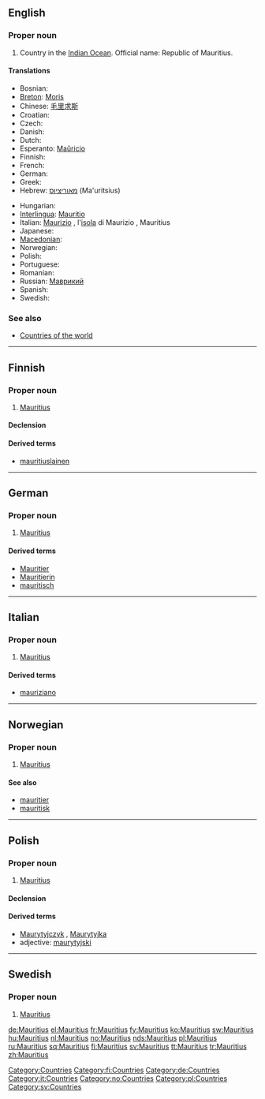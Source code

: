 {{wikipedia}}
==English==

===Proper noun===
{{en-proper noun}}

# Country in the [[Indian Ocean]]. Official name: Republic of Mauritius.

====Translations====
{{trans-top|Republic of Mauritius}}
* Bosnian: {{t-|bs|Mauricijus|m}}
* [[Breton]]: [[Moris]]
* Chinese: [[毛里求斯]]
* Croatian: {{t-|hr|Mauricijus|m}}
* Czech: {{t-|cs|Mauricius|m}}
* Danish: {{t-|da|Mauritius}}
* Dutch: {{t+|nl|Mauritius}}
* Esperanto: [[Maŭricio]]
* Finnish: {{t+|fi|Mauritius}}
* French: {{t+|fr|Maurice}}
* German: {{t+|de|Mauritius}}
* Greek: {{t+|el|Μαυρίκιος|m|tr=Mauríkios|sc=Grek}}
* Hebrew: [[מאוריציוס]] (Ma'uritsius)
{{trans-mid}}
* Hungarian: {{t+|hu|Mauritius}}
* [[Interlingua]]: [[Mauritio]]
* Italian: [[Maurizio]] {{f}}, l'[[isola]] di Maurizio {{f}}, Mauritius
* Japanese: {{t-|ja|モーリシャス|tr=mōrishasu|sc=Jpan}}
* [[Macedonian]]: {{t|mk|Маврициус|m|tr=Mavrícius |sc=Cyrl|xs=Macedonian}}
* Norwegian: {{t+|no|Mauritius}}
* Polish: {{t+|pl|Mauritius}}
* Portuguese: {{t+|pt|Maurícia}}
* Romanian: {{t-|ro|Mauritius|n}}
* Russian: [[Маврикий]]
* Spanish: {{t+|es|Mauricio}}
* Swedish: {{t+|sv|Mauritius}}
{{trans-bottom}}

===See also===
* [[Appendix:Countries of the world|Countries of the world]]

[[Category:Countries]]

----

==Finnish==
{{wikipedia|lang=fi}}

===Proper noun===
{{infl|fi|proper noun}}

# [[#English|Mauritius]]

====Declension====
{{fi-decl-vastaus|Mauritiu|np=1}}

====Derived terms====
* [[mauritiuslainen]]

[[Category:fi:Countries]]

----

==German==
{{wikipedia|lang=de}}

===Proper noun===
{{infl|de|proper noun|g=n}}

# [[#English|Mauritius]]

====Derived terms====
* [[Mauritier]]
* [[Mauritierin]]
* [[mauritisch]]

[[Category:de:Countries]]

----

==Italian==
{{wikipedia|lang=it}}

===Proper noun===
{{infl|it|proper noun|g=m}}

# [[#English|Mauritius]]

====Derived terms====
* [[mauriziano]]

[[Category:it:Countries]]

----

==Norwegian==

===Proper noun===
{{infl|no|proper noun}}

# [[#English|Mauritius]]

====See also====
* [[mauritier]]
* [[mauritisk]]

[[Category:no:Countries]]

----

==Polish==

===Proper noun===
{{infl|pl|proper noun|g=m}}

# [[#English|Mauritius]]

====Declension====
{{pl-decl-noun-sing
|Mauritius
|Mauritiusa
|Mauritiusowi
|Mauritius
|Mauritiusem
|Mauritiusie
|Mauritiusie
}}

====Derived terms====
* [[Maurytyjczyk]] {{m}}, [[Maurytyjka]] {{f}}
* adjective: [[maurytyjski]]

[[Category:pl:Countries]]

----

==Swedish==

===Proper noun===
{{infl|sv|proper noun}}

# [[#English|Mauritius]]

[[Category:sv:Countries]]

[[de:Mauritius]]
[[el:Mauritius]]
[[fr:Mauritius]]
[[fy:Mauritius]]
[[ko:Mauritius]]
[[sw:Mauritius]]
[[hu:Mauritius]]
[[nl:Mauritius]]
[[no:Mauritius]]
[[nds:Mauritius]]
[[pl:Mauritius]]
[[ru:Mauritius]]
[[sq:Mauritius]]
[[fi:Mauritius]]
[[sv:Mauritius]]
[[tt:Mauritius]]
[[tr:Mauritius]]
[[zh:Mauritius]]